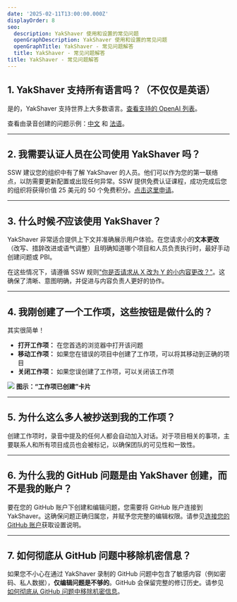 ```yaml
---
date: '2025-02-11T13:00:00.000Z'
displayOrder: 8
seo:
  description: YakShaver 使用和设置的常见问题
  openGraphDescription: YakShaver 使用和设置的常见问题
  openGraphTitle: YakShaver - 常见问题解答
  title: YakShaver - 常见问题解答
title: YakShaver - 常见问题解答
---
```

## 1. YakShaver 支持所有语言吗？（不仅仅是英语）

是的，YakShaver 支持世界上大多数语言。[查看支持的 OpenAI 列表](https://github.com/openai/whisper?tab=readme-ov-file#available-models-and-languages)。

查看由录音创建的问题示例：[中文](https://github.com/SSWConsulting/Northwind365/issues/162) 和 [法语](https://github.com/SSWConsulting/Northwind365/issues/168)。

---

## 2. 我需要认证人员在公司使用 YakShaver 吗？

SSW 建议您的组织中有了解 YakShaver 的人员。他们可以作为您的第一联络点，以防需要更新配置或出现任何异常。SSW 提供免费认证课程，成功完成后您的组织将获得价值 25 美元的 50 个免费积分。[点击这里申请](https://yakshaver.ai/certifications)。

---

## 3. 什么时候*不*应该使用 YakShaver？

YakShaver 非常适合提供上下文并准确展示用户体验。在您请求小的**文本更改**（改写、措辞改进或语气调整）且明确知道哪个项目和人员负责执行时，最好手动创建问题或 PBI。

在这些情况下，请遵循 SSW 规则["你是否请求从 X 改为 Y 的小内容更改？"](https://www.ssw.com.au/rules/change-from-x-to-y)。这确保了清晰、意图明确，并促进与内容负责人更好的协作。

---

## 4. 我刚创建了一个工作项，这些按钮是做什么的？

其实很简单！

* **打开工作项：** 在您首选的浏览器中打开该问题
* **移动工作项：** 如果您在错误的项目中创建了工作项，可以将其移动到正确的项目
* **关闭工作项：** 如果您误创建了工作项，可以关闭该工作项

![](/zh/YakShaver/Docs/Work-Item-Card.png)
**图示：“工作项已创建”卡片**

---

## 5. 为什么这么多人被抄送到我的工作项？

创建工作项时，录音中提及的任何人都会自动加入对话。对于项目相关的事项，主要联系人和所有项目成员也会被标记，以确保团队的可见性和一致性。

---

## 6. 为什么我的 GitHub 问题是由 YakShaver 创建，而不是我的账户？

要在您的 GitHub 账户下创建和编辑问题，您需要将 GitHub 账户连接到 YakShaver。这确保问题正确归属您，并赋予您完整的编辑权限。请参见[连接您的 GitHub 账户](/zh/docs/connect-your-github-account)获取设置说明。

---

## 7. 如何彻底从 GitHub 问题中移除机密信息？

如果您不小心在通过 YakShaver 录制的 GitHub 问题中包含了敏感内容（例如密码、私人数据），**仅编辑问题是不够的**。GitHub 会保留完整的修订历史。请参见[如何彻底从 GitHub 问题中移除机密信息](https://www.ssw.com.au/rules/remove-confidential-information-from-github)。